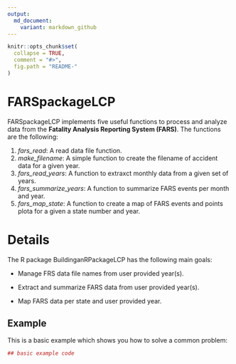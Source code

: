 ```yaml
---
output:
  md_document:
    variant: markdown_github
---
```


<!-- README.md is generated from README.Rmd. Please edit that file -->

```r
knitr::opts_chunk$set(
  collapse = TRUE,
  comment = "#>",
  fig.path = "README-"
)
```

# FARSpackageLCP

FARSpackageLCP implements five useful functions to process and analyze data from the **Fatality Analysis Reporting System (FARS)**. The functions are the following:

1. *fars_read*: A read data file function.
2. *make_filename*: A simple function to create the filename of accident data for a given year.
3. *fars_read_years*: A function to extraxct monthly data from a given set of years.
4. *fars_summarize_years*: A function to summarize FARS events per month and year.
5. *fars_map_state*: A function to create a map of FARS events and points plota for a given a state number and year.

# Details
The R package BuildinganRPackageLCP has the following main goals:

* Manage FRS data file names from user provided year(s).

* Extract and summarize FARS data from user provided year(s).

* Map FARS data per state and user provided year.


## Example

This is a basic example which shows you how to solve a common problem:

```r
## basic example code
```
